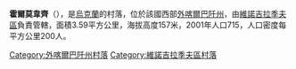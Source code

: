 {{coord|48|3|28|N|23|5|48|E|scale:30000|display=title}}

'''霍爾莫韋齊'''（{{lang-uk|Холмовець}}），是[[烏克蘭|烏克蘭]]的村落，位於該國西部[[外喀爾巴阡州|外喀爾巴阡州]]，由[[維諾吉拉季夫區|維諾吉拉季夫區]]負責管轄，面積3.59平方公里，海拔高度157米，2001年人口715，人口密度每平方公里200人。

{{DEFAULTSORT:Холмовець}}

[[Category:外喀爾巴阡州村落|Category:外喀爾巴阡州村落]]
[[Category:維諾吉拉季夫區村落|Category:維諾吉拉季夫區村落]]


{{Zakarpattia-geo-stub}}